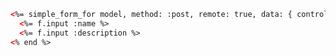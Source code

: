 ```html
<%= simple_form_for model, method: :post, remote: true, data: { controller: 'remote-form', action: 'ajax:success->remote-form#replace ajax:error->remote-form#replace' } do |f| %>
  <%= f.input :name %>
  <%= f.input :description %>
<% end %>
```

